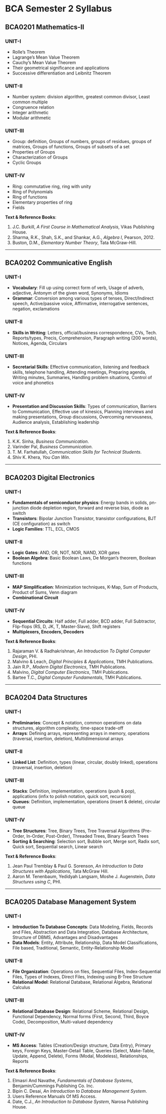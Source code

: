 # BCA Semester 2 Syllabus

## BCA0201 Mathematics-II

### UNIT-I

- Rolle’s Theorem
- Lagrange’s Mean Value Theorem
- Cauchy’s Mean Value Theorem
- Their geometrical significance and applications
- Successive differentiation and Leibnitz Theorem

### UNIT-II

- Number system: division algorithm, greatest common divisor, Least common multiple
- Congruence relation
- Integer arithmetic
- Modular arithmetic

### UNIT-III

- Group: definition, Groups of numbers, groups of residues, groups of matrices, Groups of functions, Groups of subsets of a set
- Properties of Groups
- Characterization of Groups
- Cyclic Groups

### UNIT-IV

- Ring: commutative ring, ring with unity
- Ring of Polynomials
- Ring of functions
- Elementary properties of ring
- Fields

**Text & Reference Books**:

1. J.C. Burkill, _A First Course in Mathematical Analysis_, Vikas Publishing House.
2. Sharma, R.K., Shah, S.K., and Shankar, A.G., _Algebra I_, Pearson, 2012.
3. Buston, D.M., _Elementary Number Theory_, Tata McGraw-Hill.

---

## BCA0202 Communicative English

### UNIT-I

- **Vocabulary**: Fill up using correct form of verb, Usage of adverb, adjective, Antonym of the given word, Synonyms, Idioms
- **Grammar**: Conversion among various types of tenses, Direct/Indirect speech, Active/passive voice, Affirmative, interrogative sentences, negation, exclamations

### UNIT-II

- **Skills in Writing**: Letters, official/business correspondence, CVs, Tech. Reports/types, Precis, Comprehension, Paragraph writing (200 words), Notices, Agenda, Circulars

### UNIT-III

- **Secretarial Skills**: Effective communication, listening and feedback skills, telephone handling, Attending meetings, Preparing agenda, Writing minutes, Summaries, Handling problem situations, Control of voice and phonetics

### UNIT-IV

- **Presentation and Discussion Skills**: Types of communication, Barriers to Communication, Effective use of kinesics, Planning interviews and making presentations, Group discussions, Overcoming nervousness, Audience analysis, Establishing leadership

**Text & Reference Books**:

1. K.K. Sinha, _Business Communication_.
2. Varinder Pal, _Business Communication_.
3. T. M. Farhatullah, _Communication Skills for Technical Students_.
4. Shiv K. Khera, _You Can Win_.

---

## BCA0203 Digital Electronics

### UNIT-I

- **Fundamentals of semiconductor physics**: Energy bands in solids, pn-junction diode depletion region, forward and reverse bias, diode as switch
- **Transistors**: Bipolar Junction Transistor, transistor configurations, BJT (CE configuration) as switch
- **Logic Families**: TTL, ECL, CMOS

### UNIT-II

- **Logic Gates**: AND, OR, NOT, NOR, NAND, XOR gates
- **Boolean Algebra**: Basic Boolean Laws, De Morgan’s theorem, Boolean functions

### UNIT-III

- **MAP Simplification**: Minimization techniques, K-Map, Sum of Products, Product of Sums, Venn diagram
- **Combinational Circuit**

### UNIT-IV

- **Sequential Circuits**: Half adder, Full adder, BCD adder, Full Subtractor, Flip-flops (RS, D, JK, T, Master-Slave), Shift registers
- **Multiplexers, Encoders, Decoders**

**Text & Reference Books**:

1. Rajaraman V. & Radhakrishnan, _An Introduction To Digital Computer Design_, PHI.
2. Malvino & Leach, _Digital Principles & Applications_, TMH Publications.
3. Jain R.P., _Modern Digital Electronics_, TMH Publications.
4. Malvino, _Digital Computer Electronics_, TMH Publications.
5. Bartee T.C., _Digital Computer Fundamentals_, TMH Publications.

---

## BCA0204 Data Structures

### UNIT-I

- **Preliminaries**: Concept & notation, common operations on data structures, algorithm complexity, time-space trade-off
- **Arrays**: Defining arrays, representing arrays in memory, operations (traversal, insertion, deletion), Multidimensional arrays

### UNIT-II

- **Linked List**: Definition, types (linear, circular, doubly linked), operations (traversal, insertion, deletion)

### UNIT-III

- **Stacks**: Definition, implementation, operations (push & pop), applications (infix to polish notation, quick sort, recursion)
- **Queues**: Definition, implementation, operations (insert & delete), circular queue

### UNIT-IV

- **Tree Structures**: Tree, Binary Trees, Tree Traversal Algorithms (Pre-Order, In-Order, Post-Order), Threaded Trees, Binary Search Trees
- **Sorting & Searching**: Selection sort, Bubble sort, Merge sort, Radix sort, Quick sort, Sequential search, Linear search

**Text & Reference Books**:

1. Jean Paul Tremblay & Paul G. Sorenson, _An Introduction to Data Structures with Applications_, Tata McGraw Hill.
2. Aaron M. Tenenbaum, Yedidyah Langsam, Moshe J. Augenstein, _Data Structures using C_, PHI.

---

## BCA0205 Database Management System

### UNIT-I

- **Introduction To Database Concepts**: Data Modeling, Fields, Records and Files, Abstraction and Data Integration, Database Architecture, Structure of DBMS, Advantages and Disadvantages
- **Data Models**: Entity, Attribute, Relationship, Data Model Classifications, File based, Traditional, Semantic, Entity-Relationship Model

### UNIT-II

- **File Organization**: Operations on files, Sequential Files, Index-Sequential Files, Types of Indexes, Direct Files, Indexing using B-Tree Structure
- **Relational Model**: Relational Database, Relational Algebra, Relational Calculus

### UNIT-III

- **Relational Database Design**: Relational Scheme, Relational Design, Functional Dependency, Normal forms (First, Second, Third, Boyce Code), Decomposition, Multi-valued dependency

### UNIT-IV

- **MS Access**: Tables (Creation/Design structure, Data Entry), Primary keys, Foreign Keys, Master-Detail Table, Queries (Select, Make-Table, Update, Append, Delete), Forms (Modal, Modeless), Relationships, Reports

**Text & Reference Books**:

1. Elmasri And Navathe, _Fundamentals of Database Systems_, Benjamin/Cummings Publishing Co. Inc.
2. Bipin C. Desai, _An Introduction to Database Management System_.
3. Users Reference Manuals Of MS Access.
4. Date, C.J., _An Introduction to Database System_, Narosa Publishing House.
